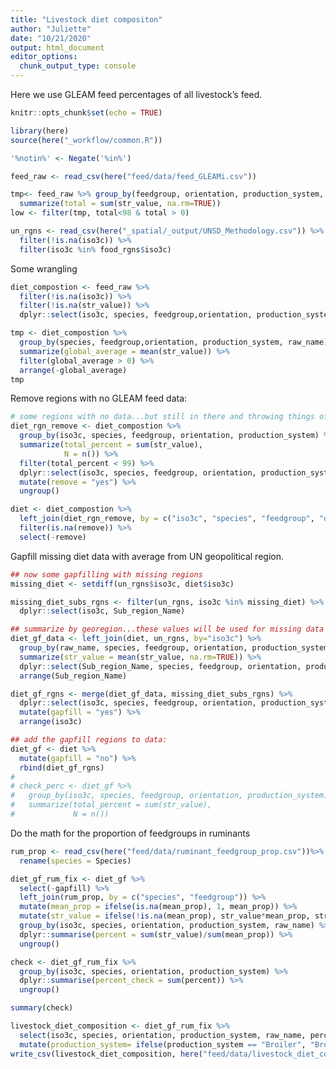 ```yaml
---
title: "Livestock diet compositon"
author: "Juliette"
date: "10/21/2020"
output: html_document
editor_options: 
  chunk_output_type: console
---
```


Here we use GLEAM feed percentages of all livestock's feed.

```r
knitr::opts_chunk$set(echo = TRUE)

library(here)
source(here("_workflow/common.R"))

'%notin%' <- Negate('%in%')

feed_raw <- read_csv(here("feed/data/feed_GLEAMi.csv"))

tmp<- feed_raw %>% group_by(feedgroup, orientation, production_system, species, iso3c) %>%
  summarize(total = sum(str_value, na.rm=TRUE))
low <- filter(tmp, total<98 & total > 0) 

un_rgns <- read_csv(here("_spatial/_output/UNSD_Methodology.csv")) %>%
  filter(!is.na(iso3c)) %>%
  filter(iso3c %in% food_rgns$iso3c)


```



Some wrangling

```r

diet_compostion <- feed_raw %>%
  filter(!is.na(iso3c)) %>%
  filter(!is.na(str_value)) %>%
  dplyr::select(iso3c, species, feedgroup,orientation, production_system, raw_name = name, str_value) 

tmp <- diet_compostion %>%
  group_by(species, feedgroup,orientation, production_system, raw_name) %>%
  summarize(global_average = mean(str_value)) %>%
  filter(global_average > 0) %>%
  arrange(-global_average)
tmp

```

Remove regions with no GLEAM feed data:

```r
# some regions with no data...but still in there and throwing things off.  These will be removed here and gapfilled down below.
diet_rgn_remove <- diet_compostion %>%
  group_by(iso3c, species, feedgroup, orientation, production_system) %>%
  summarize(total_percent = sum(str_value),
            N = n()) %>%
  filter(total_percent < 99) %>%                        
  dplyr::select(iso3c, species, feedgroup, orientation, production_system) %>%
  mutate(remove = "yes") %>% 
  ungroup()

diet <- diet_compostion %>%
  left_join(diet_rgn_remove, by = c("iso3c", "species", "feedgroup", "orientation", "production_system")) %>% 
  filter(is.na(remove)) %>% 
  select(-remove)

```

Gapfill missing diet data with average from UN geopolitical region.

```r

## now some gapfilling with missing regions
missing_diet <- setdiff(un_rgns$iso3c, diet$iso3c) 

missing_diet_subs_rgns <- filter(un_rgns, iso3c %in% missing_diet) %>%
  dplyr::select(iso3c, Sub_region_Name)

## summarize by georegion...these values will be used for missing data
diet_gf_data <- left_join(diet, un_rgns, by="iso3c") %>%
  group_by(raw_name, species, feedgroup, orientation, production_system, `Sub_region_Name`) %>%
  summarize(str_value = mean(str_value, na.rm=TRUE)) %>%
  dplyr::select(Sub_region_Name, species, feedgroup, orientation, production_system, raw_name, str_value) %>%
  arrange(Sub_region_Name) 

diet_gf_rgns <- merge(diet_gf_data, missing_diet_subs_rgns) %>%
  dplyr::select(iso3c, species, feedgroup, orientation, production_system, raw_name, str_value) %>%
  mutate(gapfill = "yes") %>%
  arrange(iso3c)

## add the gapfill regions to data:
diet_gf <- diet %>%
  mutate(gapfill = "no") %>%
  rbind(diet_gf_rgns)
# 
# check_perc <- diet_gf %>%
#   group_by(iso3c, species, feedgroup, orientation, production_system) %>%
#   summarize(total_percent = sum(str_value),
#             N = n())

```


Do the math for the proportion of feedgroups in ruminants

```r

rum_prop <- read_csv(here("feed/data/ruminant_feedgroup_prop.csv"))%>% 
  rename(species = Species)

diet_gf_rum_fix <- diet_gf %>% 
  select(-gapfill) %>% 
  left_join(rum_prop, by = c("species", "feedgroup")) %>% 
  mutate(mean_prop = ifelse(is.na(mean_prop), 1, mean_prop)) %>%
  mutate(str_value = ifelse(!is.na(mean_prop), str_value*mean_prop, str_value)) %>% 
  group_by(iso3c, species, orientation, production_system, raw_name) %>% 
  dplyr::summarise(percent = sum(str_value)/sum(mean_prop)) %>% 
  ungroup()

check <- diet_gf_rum_fix %>% 
  group_by(iso3c, species, orientation, production_system) %>% 
  dplyr::summarise(percent_check = sum(percent)) %>% 
  ungroup() 

summary(check)
```

```r

livestock_diet_composition <- diet_gf_rum_fix %>% 
  select(iso3c, species, orientation, production_system, raw_name, percent) %>%
  mutate(production_system= ifelse(production_system == "Broiler", "Broilers", production_system))
write_csv(livestock_diet_composition, here("feed/data/livestock_diet_composition.csv"))

```

